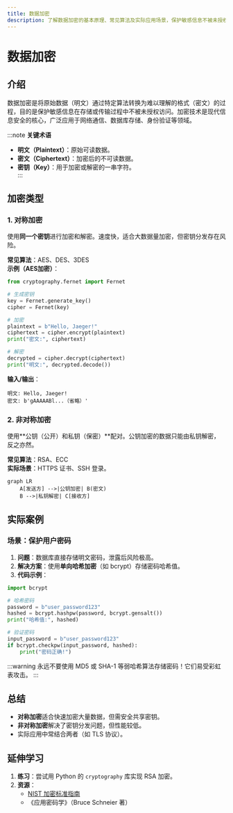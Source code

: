 ```yaml
---
title: 数据加密
description: 了解数据加密的基本原理、常见算法及实际应用场景，保护敏感信息不被未授权访问。
---
```


# 数据加密

## 介绍

数据加密是将原始数据（明文）通过特定算法转换为难以理解的格式（密文）的过程，目的是保护敏感信息在存储或传输过程中不被未授权访问。加密技术是现代信息安全的核心，广泛应用于网络通信、数据库存储、身份验证等领域。

:::note
**关键术语**  
- **明文（Plaintext）**：原始可读数据。  
- **密文（Ciphertext）**：加密后的不可读数据。  
- **密钥（Key）**：用于加密或解密的一串字符。  
:::

## 加密类型

### 1. 对称加密
使用**同一个密钥**进行加密和解密。速度快，适合大数据量加密，但密钥分发存在风险。

**常见算法**：AES、DES、3DES  
**示例（AES加密）**：
```python
from cryptography.fernet import Fernet

# 生成密钥
key = Fernet.generate_key()
cipher = Fernet(key)

# 加密
plaintext = b"Hello, Jaeger!"
ciphertext = cipher.encrypt(plaintext)
print("密文:", ciphertext)

# 解密
decrypted = cipher.decrypt(ciphertext)
print("明文:", decrypted.decode())
```

**输入/输出**：
```
明文: Hello, Jaeger!
密文: b'gAAAAABl...（省略）'
```

### 2. 非对称加密
使用**公钥（公开）和私钥（保密）**配对。公钥加密的数据只能由私钥解密，反之亦然。

**常见算法**：RSA、ECC  
**实际场景**：HTTPS 证书、SSH 登录。

```mermaid
graph LR
    A[发送方] -->|公钥加密| B(密文)
    B -->|私钥解密| C[接收方]
```

## 实际案例

### 场景：保护用户密码
1. **问题**：数据库直接存储明文密码，泄露后风险极高。  
2. **解决方案**：使用**单向哈希加密**（如 bcrypt）存储密码哈希值。  
3. **代码示例**：
```python
import bcrypt

# 哈希密码
password = b"user_password123"
hashed = bcrypt.hashpw(password, bcrypt.gensalt())
print("哈希值:", hashed)

# 验证密码
input_password = b"user_password123"
if bcrypt.checkpw(input_password, hashed):
    print("密码正确!")
```

:::warning
永远不要使用 MD5 或 SHA-1 等弱哈希算法存储密码！它们易受彩虹表攻击。
:::

## 总结

- **对称加密**适合快速加密大量数据，但需安全共享密钥。  
- **非对称加密**解决了密钥分发问题，但性能较低。  
- 实际应用中常结合两者（如 TLS 协议）。  

## 延伸学习

1. **练习**：尝试用 Python 的 `cryptography` 库实现 RSA 加密。  
2. **资源**：  
   - [NIST 加密标准指南](https://csrc.nist.gov/projects/cryptographic-standards)  
   - 《应用密码学》（Bruce Schneier 著）